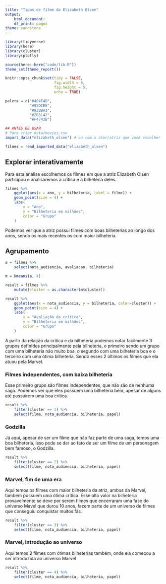 ```yaml
---
title: "Tipos de filme da Elizabeth Olsen"
output:
    html_document:
    df_print: paged
theme: sandstone
---
```


```r
library(tidyverse)
library(here)
library(cluster)
library(plotly)

source(here::here("code/lib.R"))
theme_set(theme_report())

knitr::opts_chunk$set(tidy = FALSE,
                      fig.width = 6,
                      fig.height = 5,
                      echo = TRUE)

paleta = c("#404E4D",
           "#92DCE5",
           "#938BA1",
           "#2D3142",
           "#F4743B")
```

```r
## ANTES DE USAR
# Para criar data/movies.csv
import_data("elizabeth_olsen") # ou com o ator/atriz que você escolher
```


```r
filmes = read_imported_data("elizabeth_olsen")
```

## Explorar interativamente

Para esta análise escolhemos os filmes em que a atriz Elizabeth Olsen participou e analisaremos a crítica e a bilheteria deles.

```r
filmes %>% 
    ggplot(aes(x = ano, y = bilheteria, label = filme)) + 
    geom_point(size = 4) +
    labs(
        x = "Ano",
        y = "Bilheteria em milhões",
        color = "Grupo"
    )
```

Podemos ver que a atriz possui filmes com boas bilheterias ao longo dos anos, sendo os mais recentes os com maior bilheteria.

## Agrupamento 

```r
a = filmes %>% 
    select(nota_audiencia, avaliacao, bilheteria)
```

```r
m = kmeans(a, 4)
```

```r
result = filmes %>% 
    mutate(cluster = as.character(m$cluster))
```

```r
result %>% 
    ggplot(aes(x = nota_audiencia, y = bilheteria, color=cluster)) + 
    geom_point(size = 4) +
    labs(
        x = "Avaliação da crítica",
        y = "Bilheteria em milhões",
        color = "Grupo"
    )
```

A partir da relação da crítica e da bilheteria podemos notar facilmente 3 grupos definidos principalmente pela bilheteria, o primeiro sendo um grupo com uma bilheteria não muito boa, o segundo com uma bilheteria boa e o terceiro com uma ótima bilheteria. Sendo esses 2 últimos os filmes que ela atuou pela Marvel.

### Filmes independentes, com baixa bilheteria

Esse primeiro grupo são filmes independentes, que não são de nenhuma saga. Podemos ver que eles possuem uma bilheteria bem, apesar de alguns até possuírem uma boa crítica.

```r
result %>%
    filter(cluster == 1) %>%
    select(filme, nota_audiencia, bilheteria, papel)
```

### Godzilla

Já aqui, apesar de ser um filme que não faz parte de uma saga, temos uma boa bilheteria, isso pode se dar ao fato de ser um filme de um personagem bem famoso, o Godzilla.

```r
result %>%
    filter(cluster == 2) %>%
    select(filme, nota_audiencia, bilheteria, papel)
```
### Marvel, fim de uma era

Aqui temos os filmes com maior bilheteria da atriz, ambos da Marvel, também possuem uma ótima crítica. Esse alto valor na bilheteria provavelmente se deve por serem filmes que encerraram uma fase do universo Mavel que durou 10 anos, fazem parte de um universo de filmes que conseguiu conquistar muitos fãs.

```r
result %>%
    filter(cluster == 3) %>%
    select(filme, nota_audiencia, bilheteria, papel)
```

### Marvel, introdução ao universo

Aqui temos 2 filmes com ótimas bilheterias também, onde ela começou a ser introduzida ao universo Marvel

```r
result %>%
    filter(cluster == 4) %>%
    select(filme, nota_audiencia, bilheteria, papel)
```
